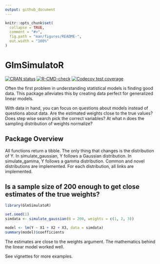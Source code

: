 ```yaml
---
output: github_document
---
```


<!-- README.md is generated from README.Rmd. Please edit that file -->

```r
knitr::opts_chunk$set(
  collapse = TRUE,
  comment = "#>",
  fig.path = "man/figures/README-",
  out.width = "100%"
)
```
# GlmSimulatoR
 
<!-- badges: start -->
[![CRAN status](https://www.r-pkg.org/badges/version/GlmSimulatoR)](https://cran.r-project.org/package=GlmSimulatoR)
[![R-CMD-check](https://github.com/gmcmacran/GlmSimulatoR/actions/workflows/R-CMD-check.yaml/badge.svg)](https://github.com/gmcmacran/GlmSimulatoR/actions/workflows/R-CMD-check.yaml)
[![Codecov test coverage](https://codecov.io/gh/gmcmacran/GlmSimulatoR/branch/main/graph/badge.svg)](https://app.codecov.io/gh/gmcmacran/GlmSimulatoR?branch=main)
<!-- badges: end -->

Often the first problem in understanding statistical models is finding good data. This package alleviates this by creating data perfect for generalized linear models. 

With data in hand, you can focus on questions about models instead of questions about data. Are the estimated weights close to the true values? Does step wise search pick the correct variables? At what n does the sampling distribution of weights normalize?

## Package Overview
All functions return a tibble. The only thing that changes is the distribution of Y. In simulate_gaussian, Y follows a Gaussian distribution. In simulate_gamma, Y follows a gamma distribution. Common and novel distributions are implemented. For each distribution, all links are implemented.

## Is a sample size of 200 enough to get close estimates of the true weights?

```r
library(GlmSimulatoR)

set.seed(1)
simdata <- simulate_gaussian(N = 200, weights = c(1, 2, 3))

model <- lm(Y ~ X1 + X2 + X3, data = simdata)
summary(model)$coefficients
```

The estimates are close to the weights argument. The mathematics behind the linear model worked well.

See vignettes for more examples.
